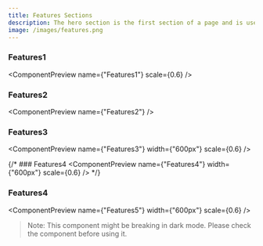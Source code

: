 ```yaml
---
title: Features Sections
description: The hero section is the first section of a page and is used to introduce the page content
image: /images/features.png  
---
```


### Features1

<ComponentPreview name={"Features1"} scale={0.6} />

### Features2

<ComponentPreview name={"Features2"} />

### Features3

<ComponentPreview name={"Features3"} width={"600px"} scale={0.6} />

{/* ### Features4
<ComponentPreview name={"Features4"} width={"600px"} scale={0.6} /> */}

### Features4

<ComponentPreview name={"Features5"} width={"600px"} scale={0.6} />

> Note: This component might be breaking in dark mode. Please check the component before using it.